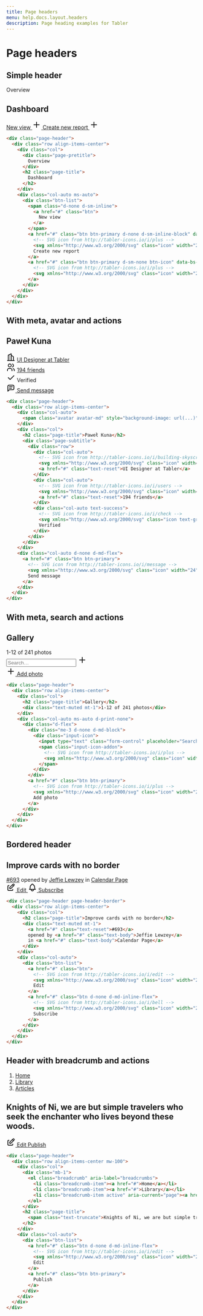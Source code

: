 ```yaml
---
title: Page headers
menu: help.docs.layout.headers
description: Page heading examples for Tabler
---
```


# Page headers

## Simple header

<Example>
<div class="page-header">
  <div class="row align-items-center">
    <div class="col">
      <div class="page-pretitle">
        Overview
      </div>
      <h2 class="page-title">
        Dashboard
      </h2>
    </div>
    <div class="col-auto ms-auto">
      <div class="btn-list">
        <span class="d-none d-sm-inline">
          <a href="#" class="btn">
            New view
          </a>
        </span>
        <a href="#" class="btn btn-primary d-none d-sm-inline-block" data-bs-toggle="modal" data-bs-target="#modal-report">
          <svg xmlns="http://www.w3.org/2000/svg" class="icon" width="24" height="24" viewBox="0 0 24 24" stroke-width="2" stroke="currentColor" fill="none" stroke-linecap="round" stroke-linejoin="round"><path stroke="none" d="M0 0h24v24H0z" fill="none"/><line x1="12" y1="5" x2="12" y2="19" /><line x1="5" y1="12" x2="19" y2="12" /></svg>
          Create new report
        </a>
        <a href="#" class="btn btn-primary d-sm-none btn-icon" data-bs-toggle="modal" data-bs-target="#modal-report" aria-label="Create new report">
          <svg xmlns="http://www.w3.org/2000/svg" class="icon" width="24" height="24" viewBox="0 0 24 24" stroke-width="2" stroke="currentColor" fill="none" stroke-linecap="round" stroke-linejoin="round"><path stroke="none" d="M0 0h24v24H0z" fill="none"/><line x1="12" y1="5" x2="12" y2="19" /><line x1="5" y1="12" x2="19" y2="12" /></svg>
        </a>
      </div>
    </div>
  </div>
</div>
</Example>

~~~html
<div class="page-header">
  <div class="row align-items-center">
    <div class="col">
      <div class="page-pretitle">
        Overview
      </div>
      <h2 class="page-title">
        Dashboard
      </h2>
    </div>
    <div class="col-auto ms-auto">
      <div class="btn-list">
        <span class="d-none d-sm-inline">
          <a href="#" class="btn">
            New view
          </a>
        </span>
        <a href="#" class="btn btn-primary d-none d-sm-inline-block" data-bs-toggle="modal" data-bs-target="#modal-report">
          <!-- SVG icon from http://tabler-icons.io/i/plus -->
          <svg xmlns="http://www.w3.org/2000/svg" class="icon" width="24" height="24" viewBox="0 0 24 24" stroke-width="2" stroke="currentColor" fill="none" stroke-linecap="round" stroke-linejoin="round"><path stroke="none" d="M0 0h24v24H0z" fill="none"/><line x1="12" y1="5" x2="12" y2="19" /><line x1="5" y1="12" x2="19" y2="12" /></svg>
          Create new report
        </a>
        <a href="#" class="btn btn-primary d-sm-none btn-icon" data-bs-toggle="modal" data-bs-target="#modal-report" aria-label="Create new report">
          <!-- SVG icon from http://tabler-icons.io/i/plus -->
          <svg xmlns="http://www.w3.org/2000/svg" class="icon" width="24" height="24" viewBox="0 0 24 24" stroke-width="2" stroke="currentColor" fill="none" stroke-linecap="round" stroke-linejoin="round"><path stroke="none" d="M0 0h24v24H0z" fill="none"/><line x1="12" y1="5" x2="12" y2="19" /><line x1="5" y1="12" x2="19" y2="12" /></svg>
        </a>
      </div>
    </div>
  </div>
</div>
~~~

## With meta, avatar and actions

<Example>
<div class="page-header">
  <div class="row align-items-center">
    <div class="col-auto">
      <span class="avatar avatar-md" stylexx="background-image: url(...)"></span>
    </div>
    <div class="col">
      <h2 class="page-title">Paweł Kuna</h2>
      <div class="page-subtitle">
        <div class="row">
          <div class="col-auto">
            <svg xmlns="http://www.w3.org/2000/svg" class="icon" width="24" height="24" viewBox="0 0 24 24" stroke-width="2" stroke="currentColor" fill="none" stroke-linecap="round" stroke-linejoin="round"><path stroke="none" d="M0 0h24v24H0z" fill="none"/><line x1="3" y1="21" x2="21" y2="21" /><path d="M5 21v-14l8 -4v18" /><path d="M19 21v-10l-6 -4" /><line x1="9" y1="9" x2="9" y2="9.01" /><line x1="9" y1="12" x2="9" y2="12.01" /><line x1="9" y1="15" x2="9" y2="15.01" /><line x1="9" y1="18" x2="9" y2="18.01" /></svg>
            <a href="#" class="text-reset">UI Designer at Tabler</a>
          </div>
          <div class="col-auto">
            <svg xmlns="http://www.w3.org/2000/svg" class="icon" width="24" height="24" viewBox="0 0 24 24" stroke-width="2" stroke="currentColor" fill="none" stroke-linecap="round" stroke-linejoin="round"><path stroke="none" d="M0 0h24v24H0z" fill="none"/><circle cx="9" cy="7" r="4" /><path d="M3 21v-2a4 4 0 0 1 4 -4h4a4 4 0 0 1 4 4v2" /><path d="M16 3.13a4 4 0 0 1 0 7.75" /><path d="M21 21v-2a4 4 0 0 0 -3 -3.85" /></svg>
            <a href="#" class="text-reset">194 friends</a>
          </div>
          <div class="col-auto text-success">
            <svg xmlns="http://www.w3.org/2000/svg" class="icon text-green" width="24" height="24" viewBox="0 0 24 24" stroke-width="2" stroke="currentColor" fill="none" stroke-linecap="round" stroke-linejoin="round"><path stroke="none" d="M0 0h24v24H0z" fill="none"/><path d="M5 12l5 5l10 -10" /></svg>
            Verified
          </div>
        </div>
      </div>
    </div>
    <div class="col-auto d-none d-md-flex">
      <a href="#" class="btn btn-primary">
        <svg xmlns="http://www.w3.org/2000/svg" class="icon" width="24" height="24" viewBox="0 0 24 24" stroke-width="2" stroke="currentColor" fill="none" stroke-linecap="round" stroke-linejoin="round"><path stroke="none" d="M0 0h24v24H0z" fill="none"/><path d="M4 21v-13a3 3 0 0 1 3 -3h10a3 3 0 0 1 3 3v6a3 3 0 0 1 -3 3h-9l-4 4" /><line x1="8" y1="9" x2="16" y2="9" /><line x1="8" y1="13" x2="14" y2="13" /></svg>
        Send message
      </a>
    </div>
  </div>
</div>
</Example>

~~~html
<div class="page-header">
  <div class="row align-items-center">
    <div class="col-auto">
      <span class="avatar avatar-md" style="background-image: url(...)"></span>
    </div>
    <div class="col">
      <h2 class="page-title">Paweł Kuna</h2>
      <div class="page-subtitle">
        <div class="row">
          <div class="col-auto">
            <!-- SVG icon from http://tabler-icons.io/i/building-skyscraper -->
            <svg xmlns="http://www.w3.org/2000/svg" class="icon" width="24" height="24" viewBox="0 0 24 24" stroke-width="2" stroke="currentColor" fill="none" stroke-linecap="round" stroke-linejoin="round"><path stroke="none" d="M0 0h24v24H0z" fill="none"/><line x1="3" y1="21" x2="21" y2="21" /><path d="M5 21v-14l8 -4v18" /><path d="M19 21v-10l-6 -4" /><line x1="9" y1="9" x2="9" y2="9.01" /><line x1="9" y1="12" x2="9" y2="12.01" /><line x1="9" y1="15" x2="9" y2="15.01" /><line x1="9" y1="18" x2="9" y2="18.01" /></svg>
            <a href="#" class="text-reset">UI Designer at Tabler</a>
          </div>
          <div class="col-auto">
            <!-- SVG icon from http://tabler-icons.io/i/users -->
            <svg xmlns="http://www.w3.org/2000/svg" class="icon" width="24" height="24" viewBox="0 0 24 24" stroke-width="2" stroke="currentColor" fill="none" stroke-linecap="round" stroke-linejoin="round"><path stroke="none" d="M0 0h24v24H0z" fill="none"/><circle cx="9" cy="7" r="4" /><path d="M3 21v-2a4 4 0 0 1 4 -4h4a4 4 0 0 1 4 4v2" /><path d="M16 3.13a4 4 0 0 1 0 7.75" /><path d="M21 21v-2a4 4 0 0 0 -3 -3.85" /></svg>
            <a href="#" class="text-reset">194 friends</a>
          </div>
          <div class="col-auto text-success">
            <!-- SVG icon from http://tabler-icons.io/i/check -->
            <svg xmlns="http://www.w3.org/2000/svg" class="icon text-green" width="24" height="24" viewBox="0 0 24 24" stroke-width="2" stroke="currentColor" fill="none" stroke-linecap="round" stroke-linejoin="round"><path stroke="none" d="M0 0h24v24H0z" fill="none"/><path d="M5 12l5 5l10 -10" /></svg>
            Verified
          </div>
        </div>
      </div>
    </div>
    <div class="col-auto d-none d-md-flex">
      <a href="#" class="btn btn-primary">
        <!-- SVG icon from http://tabler-icons.io/i/message -->
        <svg xmlns="http://www.w3.org/2000/svg" class="icon" width="24" height="24" viewBox="0 0 24 24" stroke-width="2" stroke="currentColor" fill="none" stroke-linecap="round" stroke-linejoin="round"><path stroke="none" d="M0 0h24v24H0z" fill="none"/><path d="M4 21v-13a3 3 0 0 1 3 -3h10a3 3 0 0 1 3 3v6a3 3 0 0 1 -3 3h-9l-4 4" /><line x1="8" y1="9" x2="16" y2="9" /><line x1="8" y1="13" x2="14" y2="13" /></svg>
        Send message
      </a>
    </div>
  </div>
</div>
~~~

## With meta, search and actions

<Example>
<div class="page-header">
  <div class="row align-items-center">
    <div class="col">
      <h2 class="page-title">Gallery</h2>
      <div class="text-muted mt-1">1-12 of 241 photos</div>
    </div>
    <div class="col-auto ms-auto d-print-none">
      <div class="d-flex">
        <div class="me-3 d-none d-md-block">
          <div class="input-icon">
            <input type="text" class="form-control" placeholder="Search…" />
            <span class="input-icon-addon">
              <svg xmlns="http://www.w3.org/2000/svg" class="icon" width="24" height="24" viewBox="0 0 24 24" stroke-width="2" stroke="currentColor" fill="none" stroke-linecap="round" stroke-linejoin="round"><path stroke="none" d="M0 0h24v24H0z" fill="none"/><line x1="12" y1="5" x2="12" y2="19" /><line x1="5" y1="12" x2="19" y2="12" /></svg>
            </span>
          </div>
        </div>
        <a href="#" class="btn btn-primary">
          <svg xmlns="http://www.w3.org/2000/svg" class="icon" width="24" height="24" viewBox="0 0 24 24" stroke-width="2" stroke="currentColor" fill="none" stroke-linecap="round" stroke-linejoin="round"><path stroke="none" d="M0 0h24v24H0z" fill="none"/><line x1="12" y1="5" x2="12" y2="19" /><line x1="5" y1="12" x2="19" y2="12" /></svg>
          Add photo
        </a>
      </div>
    </div>
  </div>
</div>
</Example>

~~~html
<div class="page-header">
  <div class="row align-items-center">
    <div class="col">
      <h2 class="page-title">Gallery</h2>
      <div class="text-muted mt-1">1-12 of 241 photos</div>
    </div>
    <div class="col-auto ms-auto d-print-none">
      <div class="d-flex">
        <div class="me-3 d-none d-md-block">
          <div class="input-icon">
            <input type="text" class="form-control" placeholder="Search…" />
            <span class="input-icon-addon">
              <!-- SVG icon from http://tabler-icons.io/i/plus -->
              <svg xmlns="http://www.w3.org/2000/svg" class="icon" width="24" height="24" viewBox="0 0 24 24" stroke-width="2" stroke="currentColor" fill="none" stroke-linecap="round" stroke-linejoin="round"><path stroke="none" d="M0 0h24v24H0z" fill="none"/><line x1="12" y1="5" x2="12" y2="19" /><line x1="5" y1="12" x2="19" y2="12" /></svg>
            </span>
          </div>
        </div>
        <a href="#" class="btn btn-primary">
          <!-- SVG icon from http://tabler-icons.io/i/plus -->
          <svg xmlns="http://www.w3.org/2000/svg" class="icon" width="24" height="24" viewBox="0 0 24 24" stroke-width="2" stroke="currentColor" fill="none" stroke-linecap="round" stroke-linejoin="round"><path stroke="none" d="M0 0h24v24H0z" fill="none"/><line x1="12" y1="5" x2="12" y2="19" /><line x1="5" y1="12" x2="19" y2="12" /></svg>
          Add photo
        </a>
      </div>
    </div>
  </div>
</div>
~~~

## Bordered header

<Example>
<div class="page-header page-header-border">
  <div class="row align-items-center">
    <div class="col">
      <h2 class="page-title">Improve cards with no border</h2>
      <div class="text-muted mt-1">
        <a href="#" class="text-reset">#693</a>
        opened by <a href="#" class="text-body">Jeffie Lewzey</a>
        in <a href="#" class="text-body">Calendar Page</a>
      </div>
    </div>
    <div class="col-auto">
      <div class="btn-list">
        <a href="#" class="btn">
          <svg xmlns="http://www.w3.org/2000/svg" class="icon" width="24" height="24" viewBox="0 0 24 24" stroke-width="2" stroke="currentColor" fill="none" stroke-linecap="round" stroke-linejoin="round"><path stroke="none" d="M0 0h24v24H0z" fill="none"/><path d="M7 7h-1a2 2 0 0 0 -2 2v9a2 2 0 0 0 2 2h9a2 2 0 0 0 2 -2v-1" /><path d="M20.385 6.585a2.1 2.1 0 0 0 -2.97 -2.97l-8.415 8.385v3h3l8.385 -8.415z" /><path d="M16 5l3 3" /></svg>
          Edit
        </a>
        <a href="#" class="btn d-none d-md-inline-flex">
          <svg xmlns="http://www.w3.org/2000/svg" class="icon" width="24" height="24" viewBox="0 0 24 24" stroke-width="2" stroke="currentColor" fill="none" stroke-linecap="round" stroke-linejoin="round"><path stroke="none" d="M0 0h24v24H0z" fill="none"/><path d="M10 5a2 2 0 0 1 4 0a7 7 0 0 1 4 6v3a4 4 0 0 0 2 3h-16a4 4 0 0 0 2 -3v-3a7 7 0 0 1 4 -6" /><path d="M9 17v1a3 3 0 0 0 6 0v-1" /></svg>
          Subscribe
        </a>
      </div>
    </div>
  </div>
</div>
</Example>

~~~html
<div class="page-header page-header-border">
  <div class="row align-items-center">
    <div class="col">
      <h2 class="page-title">Improve cards with no border</h2>
      <div class="text-muted mt-1">
        <a href="#" class="text-reset">#693</a>
        opened by <a href="#" class="text-body">Jeffie Lewzey</a>
        in <a href="#" class="text-body">Calendar Page</a>
      </div>
    </div>
    <div class="col-auto">
      <div class="btn-list">
        <a href="#" class="btn">
          <!-- SVG icon from http://tabler-icons.io/i/edit -->
          <svg xmlns="http://www.w3.org/2000/svg" class="icon" width="24" height="24" viewBox="0 0 24 24" stroke-width="2" stroke="currentColor" fill="none" stroke-linecap="round" stroke-linejoin="round"><path stroke="none" d="M0 0h24v24H0z" fill="none"/><path d="M7 7h-1a2 2 0 0 0 -2 2v9a2 2 0 0 0 2 2h9a2 2 0 0 0 2 -2v-1" /><path d="M20.385 6.585a2.1 2.1 0 0 0 -2.97 -2.97l-8.415 8.385v3h3l8.385 -8.415z" /><path d="M16 5l3 3" /></svg>
          Edit
        </a>
        <a href="#" class="btn d-none d-md-inline-flex">
          <!-- SVG icon from http://tabler-icons.io/i/bell -->
          <svg xmlns="http://www.w3.org/2000/svg" class="icon" width="24" height="24" viewBox="0 0 24 24" stroke-width="2" stroke="currentColor" fill="none" stroke-linecap="round" stroke-linejoin="round"><path stroke="none" d="M0 0h24v24H0z" fill="none"/><path d="M10 5a2 2 0 0 1 4 0a7 7 0 0 1 4 6v3a4 4 0 0 0 2 3h-16a4 4 0 0 0 2 -3v-3a7 7 0 0 1 4 -6" /><path d="M9 17v1a3 3 0 0 0 6 0v-1" /></svg>
          Subscribe
        </a>
      </div>
    </div>
  </div>
</div>
~~~

## Header with breadcrumb and actions

<Example>
<div class="page-header">
  <div class="row align-items-center mw-100">
    <div class="col">
      <div class="mb-1">
        <ol class="breadcrumb" aria-label="breadcrumbs">
          <li class="breadcrumb-item"><a href="#">Home</a></li>
          <li class="breadcrumb-item"><a href="#">Library</a></li>
          <li class="breadcrumb-item active" aria-current="page"><a href="#">Articles</a></li>
        </ol>
      </div>
      <h2 class="page-title">
        <span class="text-truncate">Knights of Ni, we are but simple travelers who seek the enchanter who lives beyond these woods.</span>
      </h2>
    </div>
    <div class="col-auto">
      <div class="btn-list">
        <a href="#" class="btn d-none d-md-inline-flex">
          <svg xmlns="http://www.w3.org/2000/svg" class="icon" width="24" height="24" viewBox="0 0 24 24" stroke-width="2" stroke="currentColor" fill="none" stroke-linecap="round" stroke-linejoin="round"><path stroke="none" d="M0 0h24v24H0z" fill="none"/><path d="M7 7h-1a2 2 0 0 0 -2 2v9a2 2 0 0 0 2 2h9a2 2 0 0 0 2 -2v-1" /><path d="M20.385 6.585a2.1 2.1 0 0 0 -2.97 -2.97l-8.415 8.385v3h3l8.385 -8.415z" /><path d="M16 5l3 3" /></svg>
          Edit
        </a>
        <a href="#" class="btn btn-primary">
          Publish
        </a>
      </div>
    </div>
  </div>
</div>
</Example>

~~~html
<div class="page-header">
  <div class="row align-items-center mw-100">
    <div class="col">
      <div class="mb-1">
        <ol class="breadcrumb" aria-label="breadcrumbs">
          <li class="breadcrumb-item"><a href="#">Home</a></li>
          <li class="breadcrumb-item"><a href="#">Library</a></li>
          <li class="breadcrumb-item active" aria-current="page"><a href="#">Articles</a></li>
        </ol>
      </div>
      <h2 class="page-title">
        <span class="text-truncate">Knights of Ni, we are but simple travelers who seek the enchanter who lives beyond these woods.</span>
      </h2>
    </div>
    <div class="col-auto">
      <div class="btn-list">
        <a href="#" class="btn d-none d-md-inline-flex">
          <!-- SVG icon from http://tabler-icons.io/i/edit -->
          <svg xmlns="http://www.w3.org/2000/svg" class="icon" width="24" height="24" viewBox="0 0 24 24" stroke-width="2" stroke="currentColor" fill="none" stroke-linecap="round" stroke-linejoin="round"><path stroke="none" d="M0 0h24v24H0z" fill="none"/><path d="M7 7h-1a2 2 0 0 0 -2 2v9a2 2 0 0 0 2 2h9a2 2 0 0 0 2 -2v-1" /><path d="M20.385 6.585a2.1 2.1 0 0 0 -2.97 -2.97l-8.415 8.385v3h3l8.385 -8.415z" /><path d="M16 5l3 3" /></svg>
          Edit
        </a>
        <a href="#" class="btn btn-primary">
          Publish
        </a>
      </div>
    </div>
  </div>
</div>
~~~

